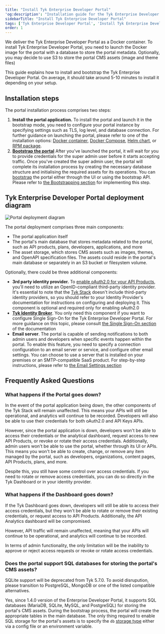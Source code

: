 ```yaml
---
title: "Install Tyk Enterprise Developer Portal"
'og:description': "Installation guide for the Tyk Enterprise Developer Portal"
sidebarTitle: "Install Tyk Enterprise Developer Portal"
tags: ['Tyk Enterprise Developer Portal', 'Install Tyk Enterprise Developer Portal', 'Bootstrap Tyk Enterprise Developer Portal']
order: 1
---
```


We deliver the Tyk Enterprise Developer Portal as a Docker container. To  install Tyk Enterprise Developer Portal, you need to launch the Docker image for the portal with a database to store the portal metadata.
Optionally, you may decide to use S3 to store the portal CMS assets (image and theme files)

This guide explains how to install and bootstrap the Tyk Enterprise Developer Portal. On average, it should take around 5-10 minutes to install it depending on your setup.

##  Installation steps
The portal installation process comprises two steps:
1. **Install the portal application.** To install the portal and launch it in the bootstrap mode, you need to configure your portal instance by specifying settings such as TLS, log level, and database connection.
For further guidance on launching the portal, please refer to one of the installation options: [Docker container](/product-stack/tyk-enterprise-developer-portal/deploy/install-tyk-enterprise-portal/install-portal-using-docker), [Docker Compose](/product-stack/tyk-enterprise-developer-portal/deploy/install-tyk-enterprise-portal/install-portal-using-docker-compose), [Helm chart](/product-stack/tyk-enterprise-developer-portal/deploy/install-tyk-enterprise-portal/install-portal-using-helm), or [RPM package](/product-stack/tyk-enterprise-developer-portal/deploy/install-tyk-enterprise-portal/install-portal-using-rpm).
2. **[Bootstrap the portal](/product-stack/tyk-enterprise-developer-portal/deploy/bootstrapping-portal)** After you've launched the portal, it will wait for you to provide credentials for the super admin user before it starts accepting traffic.
Once you've created the super admin user, the portal will complete its installation process by creating the necessary database structure and initialising the required assets for its operations. You can [bootstrap](/product-stack/tyk-enterprise-developer-portal/deploy/bootstrapping-portal) the portal either through the UI or using the bootstrap API.
Please refer to [the Bootstrapping section](/product-stack/tyk-enterprise-developer-portal/deploy/bootstrapping-portal) for implementing this step.

## Tyk Enterprise Developer Portal deployment diagram
<img src="/img/dashboard/portal-management/enterprise-portal/portal-deployment-diagram.png" alt="Portal deployment diagram" />
<br/>

The portal deployment comprises three main components:
- The portal application itself
- The portal's main database that stores metadata related to the portal, such as API products, plans, developers, applications, and more
- The asset storage, which stores CMS assets such as images, themes, and OpenAPI specification files. The assets could reside in the portal's main database or separately in an S3 bucket or filesystem volume.

Optionally, there could be three additional components:
- **3rd party identity provider.** To [enable oAuth2.0 for your API Products](/content/tyk-stack/tyk-developer-portal/enterprise-developer-portal/api-access/dynamic-client-registration.md), you'll need to utilize an OpenID-compliant third-party identity provider.
It's essential to note that the [Tyk Stack](/content/tyk-stack.md) doesn't include third-party identity providers, so you should refer to your Identity Provider's documentation for instructions on configuring and deploying it.
This component is optional and required only for enabling oAuth2.0
- **[Tyk Identity Broker](/content/tyk-identity-broker/getting-started.md)**. You only need this component if you want to configure Single Sign-On for the Tyk Enterprise Developer Portal.
For more guidance on this topic, please consult [the Single Sign-On section](/content/tyk-stack/tyk-developer-portal/enterprise-developer-portal/managing-access/enable-sso.md) of the documentation
- **Email server**. The portal is capable of sending notifications to both admin users and developers when specific events happen within the portal.
To enable this feature, you need to specify a connection configuration to an email server or service, and configure other email settings.
You can choose to use a server that is installed on your premises or an SMTP-compatible SaaS product.
For step-by-step instructions, please refer to [the Email Settings section](/content/tyk-stack/tyk-developer-portal/enterprise-developer-portal/customise-enterprise-portal/full-customisation/email-customization.md)

## Frequently Asked Questions
### What happens if the Portal goes down?
In the event of the portal application being down, the other components of the Tyk Stack will remain unaffected.
This means your APIs will still be operational, and analytics will continue to be recorded.
Developers will also be able to use their credentials for both oAuth2.0 and API Keys APIs.

However, since the portal application is down, developers won't be able to access their credentials or the analytical dashboard, request access to new API Products, or revoke or rotate their access credentials.
Additionally, admin users won't be able to use the portal, whether through its UI or APIs.
This means you won't be able to create, change, or remove any item managed by the portal, such as developers, organizations, content pages, API Products, plans, and more.

Despite this, you still have some control over access credentials.
If you need to rotate or remove access credentials, you can do so directly in the Tyk Dashboard or in your identity provider.

### What happens if the Dashboard goes down?
If the Tyk Dashboard goes down, developers will still be able to access their access credentials, but they won't be able to rotate or remove their existing credentials, or request access to API Products.
Additionally, the API Analytics dashboard will be compromised.

However, API traffic will remain unaffected, meaning that your APIs will continue to be operational, and analytics will continue to be recorded.

In terms of admin functionality, the only limitation will be the inability to approve or reject access requests or revoke or rotate access credentials.


### Does the portal support SQL databases for storing the portal's CMS assets?


<Note>
SQLite support will be deprecated from Tyk 5.7.0. To avoid disrupution, please transition to PostgreSQL, MongoDB or one of the listed compatible alternatives.
</Note>


Yes, since 1.4.0 version of the Enterprise Developer Portal, it supports SQL databases (MariaDB, SQLite, MySQL, and PostgreSQL) for storing the portal's CMS assets.
During the bootstrap process, the portal will create the appropriate tables in the main database. The only thing required to enable SQL storage for the portal's assets is to specify the `db` [storage type](/product-stack/tyk-enterprise-developer-portal/deploy/configuration#portal_storage) either via a config file or an environment variable.